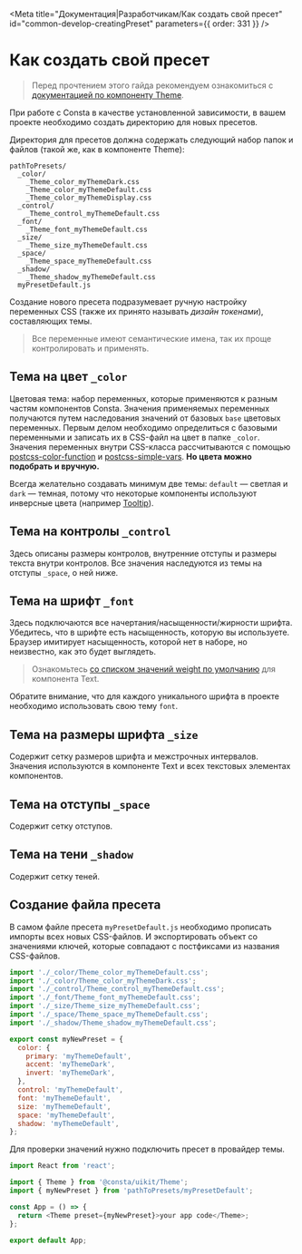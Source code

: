 
<Meta
  title="Документация|Разработчикам/Как создать свой пресет"
  id="сommon-develop-creatingPreset"
  parameters={{ order: 331 }}
/>

# Как создать свой пресет

> Перед прочтением этого гайда рекомендуем ознакомиться с [документацией по компоненту Theme](https://consta-uikit.vercel.app/?path=/docs/components-theme--playground).

При работе с Consta в качестве установленной зависимости,
в вашем проекте необходимо создать директорию для новых пресетов.

Директория для пресетов должна содержать следующий набор папок и файлов
(такой же, как в компоненте Theme):

```
pathToPresets/
  _color/
    _Theme_color_myThemeDark.css
    _Theme_color_myThemeDefault.css
    _Theme_color_myThemeDisplay.css
  _control/
    _Theme_control_myThemeDefault.css
  _font/
    _Theme_font_myThemeDefault.css
  _size/
    _Theme_size_myThemeDefault.css
  _space/
    _Theme_space_myThemeDefault.css
  _shadow/
    _Theme_shadow_myThemeDefault.css
  myPresetDefault.js
```

Создание нового пресета подразумевает ручную настройку переменных CSS (также их принято называть _дизайн токенами_), составляющих темы.

> Все переменные имеют семантические имена, так их проще контролировать и применять.

## Тема на цвет `_color`

Цветовая тема: набор переменных, которые применяются к разным частям компонентов Consta. Значения применяемых переменных получаются путем наследования значений от базовых `base` цветовых переменных.
Первым делом необходимо определиться с базовыми переменными и записать их в CSS-файл на цвет в папке `_color`.
Значения переменных внутри CSS-класса рассчитываются с помощью [postcss-color-function](https://github.com/postcss/postcss-color-function)
и [postcss-simple-vars](https://github.com/postcss/postcss-simple-vars). **Но цвета можно подобрать и вручную.**

Всегда желательно создавать минимум две темы: `default` — светлая и `dark` — темная, потому что некоторые
компоненты используют инверсные цвета (например [Tooltip](https://consta-uikit.vercel.app/?path=/docs/components-tooltip--tooltip-positioned-by-anchor-story)).

## Тема на контролы `_control`

Здесь описаны размеры контролов, внутренние отступы и размеры текста внутри контролов.
Все значения наследуются из темы на отступы `_space`, о ней ниже.

## Тема на шрифт `_font`

Здесь подключаются все начертания/насыщенности/жирности шрифта. Убедитесь, что в шрифте есть насыщенность, которую вы используете.
Браузер имитирует насыщенность, которой нет в наборе, но неизвестно, как это будет выглядеть.

> Ознакомьтесь [со списком значений weight по умолчанию](https://consta-uikit.vercel.app/?path=/docs/components-text--playground#%D0%BD%D0%B0%D1%81%D1%8B%D1%89%D0%B5%D0%BD%D0%BD%D0%BE%D1%81%D1%82%D1%8C) для компонента Text.

Обратите внимание, что для каждого уникального шрифта в проекте необходимо использовать свою тему `font`.

## Тема на размеры шрифта `_size`

Содержит сетку размеров шрифта и межстрочных интервалов. Значения используются в компоненте Text и всех текстовых
элементах компонентов.

## Тема на отступы `_space`

Содержит сетку отступов.

## Тема на тени `_shadow`

Содержит сетку теней.

## Создание файла пресета

В самом файле пресета `myPresetDefault.js` необходимо прописать импорты всех новых CSS-файлов. И экспортировать
объект со значениями ключей, которые совпадают с постфиксами из названия CSS-файлов.

```js
import './_color/Theme_color_myThemeDefault.css';
import './_color/Theme_color_myThemeDark.css';
import './_control/Theme_control_myThemeDefault.css';
import './_font/Theme_font_myThemeDefault.css';
import './_size/Theme_size_myThemeDefault.css';
import './_space/Theme_space_myThemeDefault.css';
import './_shadow/Theme_shadow_myThemeDefault.css';

export const myNewPreset = {
  color: {
    primary: 'myThemeDefault',
    accent: 'myThemeDark',
    invert: 'myThemeDark',
  },
  control: 'myThemeDefault',
  font: 'myThemeDefault',
  size: 'myThemeDefault',
  space: 'myThemeDefault',
  shadow: 'myThemeDefault',
};
```

Для проверки значений нужно подключить пресет в провайдер темы.

```ts
import React from 'react';

import { Theme } from '@consta/uikit/Theme';
import { myNewPreset } from 'pathToPresets/myPresetDefault';

const App = () => {
  return <Theme preset={myNewPreset}>your app code</Theme>;
};

export default App;
```
